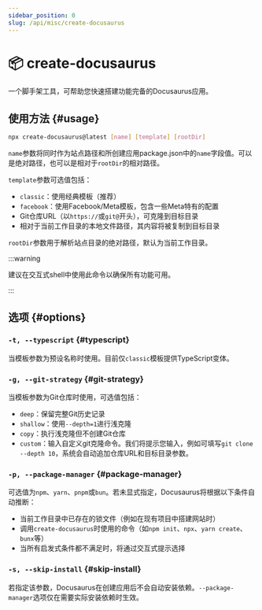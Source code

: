 ```yaml
---
sidebar_position: 0
slug: /api/misc/create-docusaurus
---
```


# 📦 create-docusaurus

一个脚手架工具，可帮助您快速搭建功能完备的Docusaurus应用。

## 使用方法 {#usage}

```bash
npx create-docusaurus@latest [name] [template] [rootDir]
```

`name`参数将同时作为站点路径和所创建应用package.json中的`name`字段值。可以是绝对路径，也可以是相对于`rootDir`的相对路径。

`template`参数可选值包括：

- `classic`：使用经典模板（推荐）
- `facebook`：使用Facebook/Meta模板，包含一些Meta特有的配置
- Git仓库URL（以`https://`或`git@`开头），可克隆到目标目录
- 相对于当前工作目录的本地文件路径，其内容将被复制到目标目录

`rootDir`参数用于解析站点目录的绝对路径，默认为当前工作目录。

:::warning

建议在交互式shell中使用此命令以确保所有功能可用。

:::

## 选项 {#options}

### `-t, --typescript` {#typescript}

当模板参数为预设名称时使用。目前仅`classic`模板提供TypeScript变体。

### `-g, --git-strategy` {#git-strategy}

当模板参数为Git仓库时使用，可选值包括：

- `deep`：保留完整Git历史记录
- `shallow`：使用`--depth=1`进行浅克隆
- `copy`：执行浅克隆但不创建Git仓库
- `custom`：输入自定义git克隆命令。我们将提示您输入，例如可填写`git clone --depth 10`，系统会自动追加仓库URL和目标目录参数。

### `-p, --package-manager` {#package-manager}

可选值为`npm`、`yarn`、`pnpm`或`bun`。若未显式指定，Docusaurus将根据以下条件自动推断：

- 当前工作目录中已存在的锁文件（例如在现有项目中搭建网站时）
- 调用`create-docusaurus`时使用的命令（如`npm init`、`npx`、`yarn create`、`bunx`等）
- 当所有启发式条件都不满足时，将通过交互式提示选择

### `-s, --skip-install` {#skip-install}

若指定该参数，Docusaurus在创建应用后不会自动安装依赖。`--package-manager`选项仅在需要实际安装依赖时生效。